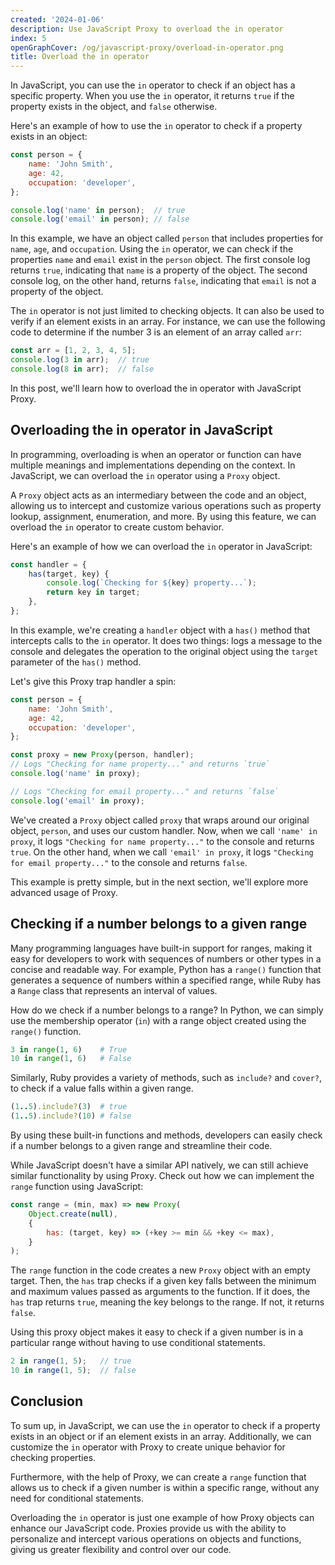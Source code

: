 ```yaml
---
created: '2024-01-06'
description: Use JavaScript Proxy to overload the in operator
index: 5
openGraphCover: /og/javascript-proxy/overload-in-operator.png
title: Overload the in operator
---
```


In JavaScript, you can use the `in` operator to check if an object has a specific property. When you use the `in` operator, it returns `true` if the property exists in the object, and `false` otherwise.

Here's an example of how to use the `in` operator to check if a property exists in an object:

```js
const person = {
    name: 'John Smith',
    age: 42,
    occupation: 'developer',
};

console.log('name' in person);  // true
console.log('email' in person); // false
```

In this example, we have an object called `person` that includes properties for `name`, `age`, and `occupation`. Using the `in` operator, we can check if the properties `name` and `email` exist in the `person` object. The first console log returns `true`, indicating that `name` is a property of the object. The second console log, on the other hand, returns `false`, indicating that `email` is not a property of the object.

The `in` operator is not just limited to checking objects. It can also be used to verify if an element exists in an array. For instance, we can use the following code to determine if the number 3 is an element of an array called `arr`:

```js
const arr = [1, 2, 3, 4, 5];
console.log(3 in arr);  // true
console.log(8 in arr);  // false
```

In this post, we'll learn how to overload the in operator with JavaScript Proxy.

## Overloading the in operator in JavaScript

In programming, overloading is when an operator or function can have multiple meanings and implementations depending on the context. In JavaScript, we can overload the `in` operator using a `Proxy` object.

A `Proxy` object acts as an intermediary between the code and an object, allowing us to intercept and customize various operations such as property lookup, assignment, enumeration, and more. By using this feature, we can overload the `in` operator to create custom behavior.

Here's an example of how we can overload the `in` operator in JavaScript:

```js
const handler = {
    has(target, key) {
        console.log(`Checking for ${key} property...`);
        return key in target;
    },
};
```

In this example, we're creating a `handler` object with a `has()` method that intercepts calls to the `in` operator. It does two things: logs a message to the console and delegates the operation to the original object using the `target` parameter of the `has()` method.

Let's give this Proxy trap handler a spin:

```js
const person = {
    name: 'John Smith',
    age: 42,
    occupation: 'developer',
};

const proxy = new Proxy(person, handler);
// Logs "Checking for name property..." and returns `true`
console.log('name' in proxy);

// Logs "Checking for email property..." and returns `false`
console.log('email' in proxy);
```

We've created a `Proxy` object called `proxy` that wraps around our original object, `person`, and uses our custom handler. Now, when we call `'name' in proxy`, it logs `"Checking for name property..."` to the console and returns `true`. On the other hand, when we call `'email' in proxy`, it logs `"Checking for email property..."` to the console and returns `false`.

This example is pretty simple, but in the next section, we'll explore more advanced usage of Proxy.

## Checking if a number belongs to a given range

Many programming languages have built-in support for ranges, making it easy for developers to work with sequences of numbers or other types in a concise and readable way. For example, Python has a `range()` function that generates a sequence of numbers within a specified range, while Ruby has a `Range` class that represents an interval of values.

How do we check if a number belongs to a range? In Python, we can simply use the membership operator (`in`) with a range object created using the `range()` function.

```python
3 in range(1, 6)    # True
10 in range(1, 6)   # False
```

Similarly, Ruby provides a variety of methods, such as `include?` and `cover?`, to check if a value falls within a given range.

```ruby
(1..5).include?(3)  # true
(1..5).include?(10) # false
```

By using these built-in functions and methods, developers can easily check if a number belongs to a given range and streamline their code.

While JavaScript doesn't have a similar API natively, we can still achieve similar functionality by using Proxy. Check out how we can implement the `range` function using JavaScript:

```js
const range = (min, max) => new Proxy(
    Object.create(null),
    {
        has: (target, key) => (+key >= min && +key <= max),
    }
);
```

The `range` function in the code creates a new `Proxy` object with an empty target. Then, the `has` trap checks if a given key falls between the minimum and maximum values passed as arguments to the function. If it does, the `has` trap returns `true`, meaning the key belongs to the range. If not, it returns `false`.

Using this proxy object makes it easy to check if a given number is in a particular range without having to use conditional statements.

```js
2 in range(1, 5);   // true
10 in range(1, 5);  // false
```

## Conclusion

To sum up, in JavaScript, we can use the `in` operator to check if a property exists in an object or if an element exists in an array. Additionally, we can customize the `in` operator with Proxy to create unique behavior for checking properties.

Furthermore, with the help of Proxy, we can create a `range` function that allows us to check if a given number is within a specific range, without any need for conditional statements.

Overloading the `in` operator is just one example of how Proxy objects can enhance our JavaScript code. Proxies provide us with the ability to personalize and intercept various operations on objects and functions, giving us greater flexibility and control over our code.
